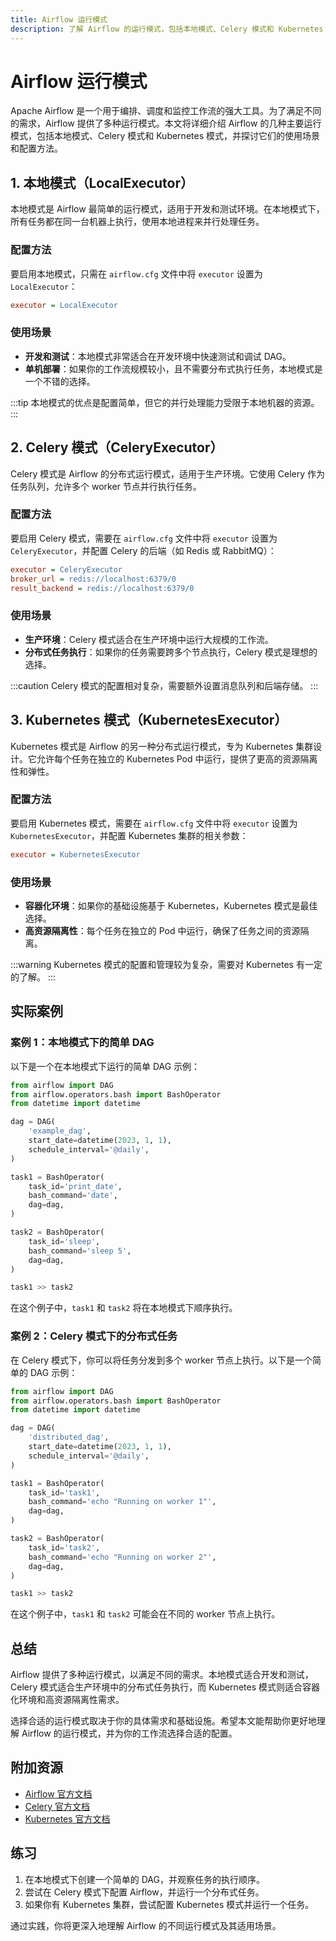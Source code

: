 ```yaml
---
title: Airflow 运行模式
description: 了解 Airflow 的运行模式，包括本地模式、Celery 模式和 Kubernetes 模式，以及它们的使用场景和配置方法。
---
```


# Airflow 运行模式

Apache Airflow 是一个用于编排、调度和监控工作流的强大工具。为了满足不同的需求，Airflow 提供了多种运行模式。本文将详细介绍 Airflow 的几种主要运行模式，包括本地模式、Celery 模式和 Kubernetes 模式，并探讨它们的使用场景和配置方法。

## 1. 本地模式（LocalExecutor）

本地模式是 Airflow 最简单的运行模式，适用于开发和测试环境。在本地模式下，所有任务都在同一台机器上执行，使用本地进程来并行处理任务。

### 配置方法

要启用本地模式，只需在 `airflow.cfg` 文件中将 `executor` 设置为 `LocalExecutor`：

```ini
executor = LocalExecutor
```

### 使用场景

- **开发和测试**：本地模式非常适合在开发环境中快速测试和调试 DAG。
- **单机部署**：如果你的工作流规模较小，且不需要分布式执行任务，本地模式是一个不错的选择。

:::tip
本地模式的优点是配置简单，但它的并行处理能力受限于本地机器的资源。
:::

## 2. Celery 模式（CeleryExecutor）

Celery 模式是 Airflow 的分布式运行模式，适用于生产环境。它使用 Celery 作为任务队列，允许多个 worker 节点并行执行任务。

### 配置方法

要启用 Celery 模式，需要在 `airflow.cfg` 文件中将 `executor` 设置为 `CeleryExecutor`，并配置 Celery 的后端（如 Redis 或 RabbitMQ）：

```ini
executor = CeleryExecutor
broker_url = redis://localhost:6379/0
result_backend = redis://localhost:6379/0
```

### 使用场景

- **生产环境**：Celery 模式适合在生产环境中运行大规模的工作流。
- **分布式任务执行**：如果你的任务需要跨多个节点执行，Celery 模式是理想的选择。

:::caution
Celery 模式的配置相对复杂，需要额外设置消息队列和后端存储。
:::

## 3. Kubernetes 模式（KubernetesExecutor）

Kubernetes 模式是 Airflow 的另一种分布式运行模式，专为 Kubernetes 集群设计。它允许每个任务在独立的 Kubernetes Pod 中运行，提供了更高的资源隔离性和弹性。

### 配置方法

要启用 Kubernetes 模式，需要在 `airflow.cfg` 文件中将 `executor` 设置为 `KubernetesExecutor`，并配置 Kubernetes 集群的相关参数：

```ini
executor = KubernetesExecutor
```

### 使用场景

- **容器化环境**：如果你的基础设施基于 Kubernetes，Kubernetes 模式是最佳选择。
- **高资源隔离性**：每个任务在独立的 Pod 中运行，确保了任务之间的资源隔离。

:::warning
Kubernetes 模式的配置和管理较为复杂，需要对 Kubernetes 有一定的了解。
:::

## 实际案例

### 案例 1：本地模式下的简单 DAG

以下是一个在本地模式下运行的简单 DAG 示例：

```python
from airflow import DAG
from airflow.operators.bash import BashOperator
from datetime import datetime

dag = DAG(
    'example_dag',
    start_date=datetime(2023, 1, 1),
    schedule_interval='@daily',
)

task1 = BashOperator(
    task_id='print_date',
    bash_command='date',
    dag=dag,
)

task2 = BashOperator(
    task_id='sleep',
    bash_command='sleep 5',
    dag=dag,
)

task1 >> task2
```

在这个例子中，`task1` 和 `task2` 将在本地模式下顺序执行。

### 案例 2：Celery 模式下的分布式任务

在 Celery 模式下，你可以将任务分发到多个 worker 节点上执行。以下是一个简单的 DAG 示例：

```python
from airflow import DAG
from airflow.operators.bash import BashOperator
from datetime import datetime

dag = DAG(
    'distributed_dag',
    start_date=datetime(2023, 1, 1),
    schedule_interval='@daily',
)

task1 = BashOperator(
    task_id='task1',
    bash_command='echo "Running on worker 1"',
    dag=dag,
)

task2 = BashOperator(
    task_id='task2',
    bash_command='echo "Running on worker 2"',
    dag=dag,
)

task1 >> task2
```

在这个例子中，`task1` 和 `task2` 可能会在不同的 worker 节点上执行。

## 总结

Airflow 提供了多种运行模式，以满足不同的需求。本地模式适合开发和测试，Celery 模式适合生产环境中的分布式任务执行，而 Kubernetes 模式则适合容器化环境和高资源隔离性需求。

选择合适的运行模式取决于你的具体需求和基础设施。希望本文能帮助你更好地理解 Airflow 的运行模式，并为你的工作流选择合适的配置。

## 附加资源

- [Airflow 官方文档](https://airflow.apache.org/docs/)
- [Celery 官方文档](https://docs.celeryproject.org/en/stable/)
- [Kubernetes 官方文档](https://kubernetes.io/docs/)

## 练习

1. 在本地模式下创建一个简单的 DAG，并观察任务的执行顺序。
2. 尝试在 Celery 模式下配置 Airflow，并运行一个分布式任务。
3. 如果你有 Kubernetes 集群，尝试配置 Kubernetes 模式并运行一个任务。

通过实践，你将更深入地理解 Airflow 的不同运行模式及其适用场景。